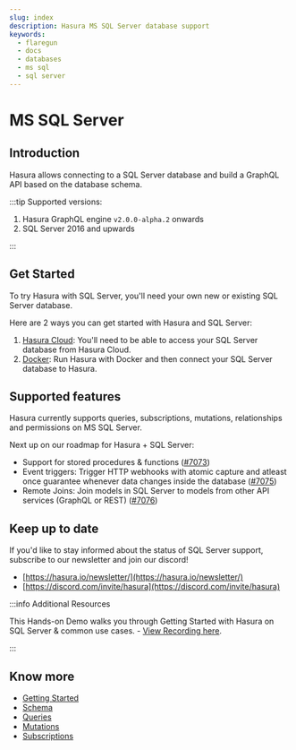 ```yaml
---
slug: index
description: Hasura MS SQL Server database support
keywords:
  - flaregun
  - docs
  - databases
  - ms sql
  - sql server
---
```


# MS SQL Server

## Introduction

Hasura allows connecting to a SQL Server database and build a GraphQL API based on the database schema.

:::tip Supported versions:

1.  Hasura GraphQL engine `v2.0.0-alpha.2` onwards
2.  SQL Server 2016 and upwards

:::

## Get Started

To try Hasura with SQL Server, you'll need your own new or existing SQL Server database.

Here are 2 ways you can get started with Hasura and SQL Server:

1.  [Hasura Cloud](/graphql/core/databases/ms-sql-server/getting-started/cloud.mdx): You'll need to be able to access your SQL Server database from Hasura Cloud.
2.  [Docker](/graphql/core/databases/ms-sql-server/getting-started/docker.mdx): Run Hasura with Docker and then connect your SQL Server database to Hasura.

## Supported features

Hasura currently supports queries, subscriptions, mutations, relationships and permissions on MS SQL Server.

Next up on our roadmap for Hasura + SQL Server:

- Support for stored procedures & functions ([#7073](https://github.com/hasura/graphql-engine/issues/7073))
- Event triggers: Trigger HTTP webhooks with atomic capture and atleast once guarantee whenever data changes inside the database ([#7075](https://github.com/hasura/graphql-engine/issues/7075))
- Remote Joins: Join models in SQL Server to models from other API services (GraphQL or REST) ([#7076](https://github.com/hasura/graphql-engine/issues/7076))

## Keep up to date

If you'd like to stay informed about the status of SQL Server support, subscribe to our newsletter and join our discord!

- [https://hasura.io/newsletter/](https://hasura.io/newsletter/)
- [https://discord.com/invite/hasura](https://discord.com/invite/hasura)

:::info Additional Resources

This Hands-on Demo walks you through Getting Started with Hasura on SQL Server & common use cases. - [View Recording here](https://hasura.io/events/webinar/hasura-sql-server/?pg=docs&plcmt=body&cta=view-recording&tech=).

:::

## Know more

- [Getting Started](/graphql/core/databases/ms-sql-server/getting-started/index.mdx)
- [Schema](/graphql/core/databases/ms-sql-server/schema/index.mdx)
- [Queries](/graphql/core/databases/ms-sql-server/queries/index.mdx)
- [Mutations](/graphql/core/databases/ms-sql-server/mutations/index.mdx)
- [Subscriptions](/graphql/core/databases/ms-sql-server/subscriptions/index.mdx)

<!--
.. TODO: DB-COMPATIBILITY

  .. toctree::
    :maxdepth: 1
    :titlesonly:

    Supported MS SQL Server types <mssql-types>
-->
